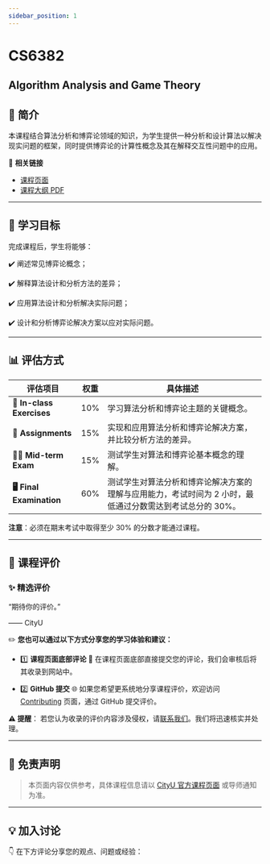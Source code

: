 ```yaml
---
sidebar_position: 1
---
```


# CS6382
## Algorithm Analysis and Game Theory

## **📘 简介**
本课程结合算法分析和博弈论领域的知识，为学生提供一种分析和设计算法以解决现实问题的框架，同时提供博弈论的计算性概念及其在解释交互性问题中的应用。

🔗 **相关链接**
- [课程页面](#)
- [课程大纲 PDF](#)

---

## **🎯 学习目标**

完成课程后，学生将能够：

✔️ 阐述常见博弈论概念；

✔️ 解释算法设计和分析方法的差异；

✔️ 应用算法设计和分析解决实际问题；

✔️ 设计和分析博弈论解决方案以应对实际问题。

---

## **📊 评估方式**

| **评估项目**              | **权重** | **具体描述**                                                                                       |
|--------------------------|---------|---------------------------------------------------------------------------------------------------|
| **📝 In-class Exercises** | 10%     | 学习算法分析和博弈论主题的关键概念。                                                                |
| **📄 Assignments**         | 15%     | 实现和应用算法分析和博弈论解决方案，并比较分析方法的差异。                                            |
| **🧑‍💻 Mid-term Exam**      | 15%     | 测试学生对算法和博弈论基本概念的理解。                                                               |
| **🖥️ Final Examination**    | 60%     | 测试学生对算法分析和博弈论解决方案的理解与应用能力，考试时间为 2 小时，最低通过分数需达到考试总分的 30%。 |

**注意**：必须在期末考试中取得至少 30% 的分数才能通过课程。

---

## **💬 课程评价**

### ✨ **精选评价**
<div className={commentStyles.commentBox}>
    <p className={commentStyles.commentText}>
        “期待你的评价。”
    </p>
    <p className={commentStyles.commentAuthor}>—— CityU</p>
</div>

✏️ **您也可以通过以下方式分享您的学习体验和建议：**

- 1️⃣ **课程页面底部评论**
💬 在课程页面底部直接提交您的评论，我们会审核后将其收录到网站中。

- 2️⃣ **GitHub 提交**
🌐 如果您希望更系统地分享课程评价，欢迎访问 [Contributing](https://penjc.github.io/cityU-navigator/contributing) 页面，通过 GitHub 提交评价。

**⚠️ 提醒**：
若您认为收录的评价内容涉及侵权，请[联系我们](https://github.com/penjc/cityU-navigator/issues)。我们将迅速核实并处理。

---

## **📌 免责声明**

> 本页面内容仅供参考，具体课程信息请以 [CityU 官方课程页面](#) 或导师通知为准。

---

## **💡 加入讨论**

👇 在下方评论分享您的观点、问题或经验：
<Utterances />